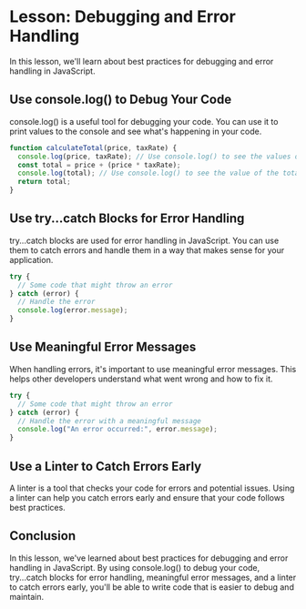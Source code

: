 # Lesson: Debugging and Error Handling

In this lesson, we'll learn about best practices for debugging and error handling in JavaScript.

## Use console.log() to Debug Your Code

console.log() is a useful tool for debugging your code. You can use it to print values to the console and see what's happening in your code.

```js
function calculateTotal(price, taxRate) {
  console.log(price, taxRate); // Use console.log() to see the values of the arguments
  const total = price + (price * taxRate);
  console.log(total); // Use console.log() to see the value of the total
  return total;
}
```

## Use try...catch Blocks for Error Handling

try...catch blocks are used for error handling in JavaScript. You can use them to catch errors and handle them in a way that makes sense for your application.

```js
try {
  // Some code that might throw an error
} catch (error) {
  // Handle the error
  console.log(error.message);
}
```

## Use Meaningful Error Messages

When handling errors, it's important to use meaningful error messages. This helps other developers understand what went wrong and how to fix it.

```js
try {
  // Some code that might throw an error
} catch (error) {
  // Handle the error with a meaningful message
  console.log("An error occurred:", error.message);
}
```

## Use a Linter to Catch Errors Early

A linter is a tool that checks your code for errors and potential issues. Using a linter can help you catch errors early and ensure that your code follows best practices.

## Conclusion

In this lesson, we've learned about best practices for debugging and error handling in JavaScript. By using console.log() to debug your code, try...catch blocks for error handling, meaningful error messages, and a linter to catch errors early, you'll be able to write code that is easier to debug and maintain.
